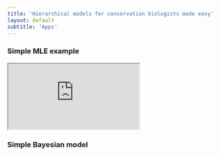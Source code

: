 ```yaml
---
title: 'Hierarchical models for conservation biologists made easy'
layout: default
subtitle: 'Apps'
---
```


### Simple MLE example

<div class="embed-responsive embed-responsive-16by9">
<iframe id="frame" name="app" src="https://psolymos.shinyapps.io/app01"></iframe>
</div>

### Simple Bayesian model

